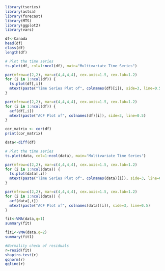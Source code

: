 
```{r}
library(tseries)
library(astsa)
library(forecast)
library(MTS)
library(ggplot2)
library(vars)
```

```{r}
df<-Canada
head(df)
class(df)
length(df)
```



```{r}
# Plot the time series
ts.plot(df, col=1:ncol(df), main="Multivariate Time Series")

par(mfrow=c(2,2), mar=c(4,4,4,4), cex.axis=1.5, cex.lab=1.2)
for (i in 1:ncol(df)) {
  ts.plot(df[,i])
  mtext(paste("Time Series Plot of", colnames(df)[i]), side=3, line=0.5)
}

par(mfrow=c(2,2), mar=c(4,4,4,4), cex.axis=1.5, cex.lab=1.2)
for (i in 1:ncol(df)) {
  acf(df[,i])
  mtext(paste("ACF Plot of", colnames(df)[i]), side=3, line=0.5)
}
```
```{r}
cor_matrix <- cor(df)
print(cor_matrix)
```

```{r}
data<-diff(df)
```

```{r}
# Plot the time series
ts.plot(data, col=1:ncol(data), main="Multivariate Time Series")

par(mfrow=c(2,2), mar=c(4,4,4,4), cex.axis=1.5, cex.lab=1.2)
for (i in 1:ncol(data)) {
  ts.plot(data[,i])
  mtext(paste("Time Series Plot of", colnames(data)[i]), side=3, line=0.5)
}

par(mfrow=c(2,2), mar=c(4,4,4,4), cex.axis=1.5, cex.lab=1.2)
for (i in 1:ncol(data)) {
  acf(data[,i])
  mtext(paste("ACF Plot of", colnames(data)[i]), side=3, line=0.5)
}
```

```{r}
fit<-VMA(data,q=1)
summary(fit)
```
```{r}
fit1<-VMA(data,q=2)
summary(fit1)
```

```{r}
#Normality check of residuals
r=resid(fit)
shapiro.test(r)
qqnorm(r)
qqline(r)
```
